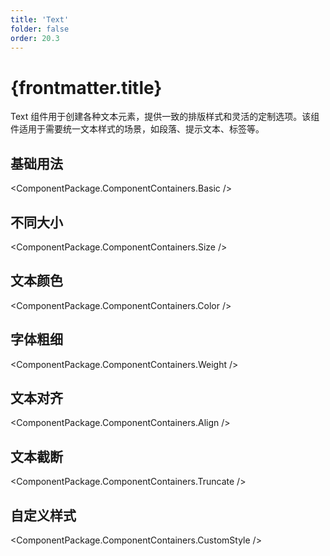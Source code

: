 ```yaml
---
title: 'Text'
folder: false
order: 20.3
---
```



# {frontmatter.title}

Text 组件用于创建各种文本元素，提供一致的排版样式和灵活的定制选项。该组件适用于需要统一文本样式的场景，如段落、提示文本、标签等。

## 基础用法

<ComponentPackage.ComponentContainers.Basic />

## 不同大小

<ComponentPackage.ComponentContainers.Size />

## 文本颜色

<ComponentPackage.ComponentContainers.Color />

## 字体粗细

<ComponentPackage.ComponentContainers.Weight />

## 文本对齐

<ComponentPackage.ComponentContainers.Align />

## 文本截断

<ComponentPackage.ComponentContainers.Truncate />

## 自定义样式

<ComponentPackage.ComponentContainers.CustomStyle />

